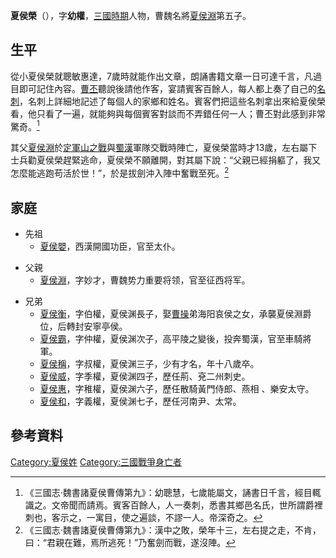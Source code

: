 '''夏侯榮'''（{{bd|207年||219年|catIdx=X}}），字'''幼權'''，[[三國時期|三國時期]]人物，曹魏名將[[夏侯淵|夏侯淵]]第五子。

==生平==
從小夏侯榮就聰敏惠達，7歲時就能作出文章，朗誦書籍文章一日可達千言，凡過目即可記住內容。[[曹丕|曹丕]]聽說後請他作客，宴請賓客百餘人，每人都上奏了自己的[[名刺|名刺]]，名刺上詳細地記述了每個人的家鄉和姓名。賓客們把這些名刺拿出來給夏侯榮看，他只看了一遍，就能夠與每個賓客對談而不弄錯任何一人；曹丕對此感到非常驚奇。<ref>《三國志·魏書諸夏侯曹傳第九》：幼聰慧，七歲能屬文，誦書日千言，經目輒識之。文帝聞而請焉。賓客百餘人，人一奏刺，悉書其鄉邑名氏，世所謂爵裡刺也，客示之，一寓目，使之遍談，不謬一人。帝深奇之。</ref>

其父[[夏侯淵|夏侯淵]]於[[定軍山之戰|定軍山之戰]]與[[蜀漢|蜀漢]]軍隊交戰時陣亡，夏侯榮當時才13歲，左右屬下士兵勸夏侯榮趕緊逃命，夏侯榮不願離開，對其屬下說：“父親已經捐軀了，我又怎麼能逃跑苟活於世！”，於是拔劍沖入陣中奮戰至死。<ref>《三國志·魏書諸夏侯曹傳第九》：漢中之敗，榮年十三，左右提之走，不肯，曰：“君親在難，焉所逃死！”乃奮劍而戰，遂沒陣。</ref>

==家庭==
{{main|沛国夏侯氏世系图}}

*先祖
**[[夏侯嬰|夏侯嬰]]，西漢開國功臣，官至太仆。

*父親 
**[[夏侯淵|夏侯淵]]，字妙才，曹魏势力重要将领，官至征西将军。

*兄弟
**[[夏侯衡|夏侯衡]]，字伯權，夏侯渊長子，娶[[曹操|曹操]]弟海阳哀侯之女，承襲夏侯淵爵位，后轉封安寧亭侯。
**[[夏侯霸|夏侯霸]]，字仲權，夏侯渊次子，高平陵之變後，投奔蜀漢，官至車騎將軍。
**[[夏侯稱|夏侯稱]]，字叔權，夏侯渊三子，少有才名，年十八歲卒。
**[[夏侯威|夏侯威]]，字季權，夏侯渊四子，歷任荊、兗二州刺史。
**[[夏侯惠|夏侯惠]]，字稚權，夏侯渊六子，歷任散騎黃門侍郎、燕相 、樂安太守。
**[[夏侯和|夏侯和]]，字義權，夏侯渊七子，歷任河南尹、太常。

==參考資料==
[[Category:夏侯姓|Category:夏侯姓]]
[[Category:三國戰爭身亡者|Category:三國戰爭身亡者]]